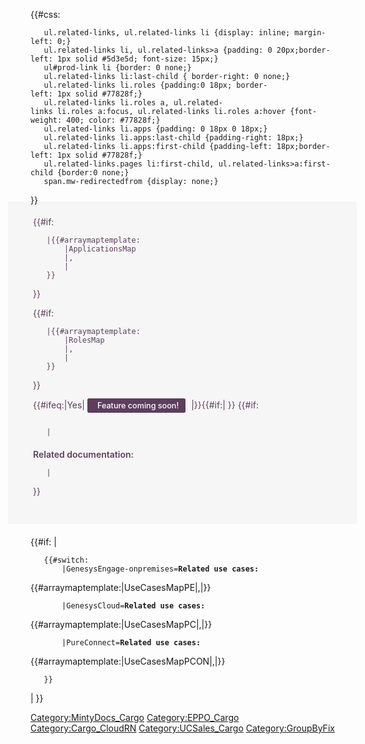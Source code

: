 <onlyinclude>
{{#css: 
	ul.related-links, ul.related-links li {display: inline; margin-left: 0;}
	ul.related-links li, ul.related-links>a {padding: 0 20px;border-left: 1px solid #5d3e5d; font-size: 15px;}
	ul#prod-link li {border: 0 none;}
	ul.related-links li:last-child { border-right: 0 none;}
	ul.related-links li.roles {padding:0 18px; border-left: 1px solid #77828f;}
	ul.related-links li.roles a, ul.related-links li.roles a:focus, ul.related-links li.roles a:hover {font-weight: 400; color: #77828f;}
	ul.related-links li.apps {padding: 0 18px 0 18px;}
	ul.related-links li.apps:last-child {padding-right: 18px;}
	ul.related-links li.apps:first-child {padding-left: 18px;border-left: 1px solid #77828f;}
	ul.related-links.pages li:first-child, ul.related-links>a:first-child {border:0 none;}
	span.mw-redirectedfrom {display: none;}
}}<div class="eppo-head" style="background-color:#f6f6f6; color: #5d3e5d;margin:-20px -18px 20px -36px; padding:20px 20px 30px 40px;">
<div class="col-md-10" id="eppo-links" style="padding:0; margin-top:-10px;min-height:20px;">
<ul class="related-links">
{{#if:{{{Application|}}}
	|{{#arraymaptemplate:{{{Application|}}}
		|ApplicationsMap
		|,
		|
	}}
}}</ul>
<ul class="related-links">
{{#if:{{{Role|}}}
	|{{#arraymaptemplate:{{{Role|}}}
		|RolesMap
		|,
		|
	}}
}}</ul>
</div>
<div class="col-md-2" id="eppo-version" style="padding:0;"></div>
<div class="clearfix"></div>
<div id="eppo-heading" style="margin-bottom: 15px;"></div>
{{#ifeq:{{{ComingSoon|}}}|Yes|
<span style="background-color: #5D3E5D; color: #fff; padding: 3px 10px; border: 1px solid #5D3E5D; border-radius: 3px; font-size: 90%; font-weight: 500;margin-right: 5px;"><i class="glyphicon glyphicon-flag" style="margin-right: 5px;"></i>Feature coming soon!</span>
|}}{{#if:{{{Context|}}}|
<span>{{{Context}}}</span>}}
<!-- An IF to find if any links at all exist. If yes, format accordingly. If no, do nothing. -->
{{#if: 
	{{EPPOQueries
		|PageType={{{PageType|}}}
		|RN={{{RN|}}}
		|ServiceId={{{ServiceId|}}}
		|DepGuideServiceId={{{DepGuideServiceId|}}}
	}}	
	|<div style="margin-top:20px;"><span style="font-weight:600;">Related documentation:</span><ul class="related-links pages">
	{{EPPOQueries
		|PageType={{{PageType|}}}
		|RN={{{RN|}}}
		|ServiceId={{{ServiceId|}}}
		|DepGuideServiceId={{{DepGuideServiceId|}}}
	}}	
	</ul>
	| <!-- do nothing if no links -->
}}
</div>
</div>
<div>
{{#if:{{{UseCase|}}}
|
	{{#switch:{{{Platform|}}}
		|GenesysEngage-onpremises=<span style="font-weight:600; ">Related use cases:</span><ul class="related-links">{{#arraymaptemplate:{{{UseCase|}}}|UseCasesMapPE|,|}}</ul>
		|GenesysCloud=<span style="font-weight:600; ">Related use cases:</span><ul class="related-links">{{#arraymaptemplate:{{{UseCase|}}}|UseCasesMapPC|,|}}</ul>
		|PureConnect=<span style="font-weight:600; ">Related use cases:</span><ul class="related-links">{{#arraymaptemplate:{{{UseCase|}}}|UseCasesMapPCON|,|}}</ul>
	}}
|
}}
</div>
</div>
<!-- Notices--><div id="footer-notice" style="margin: 0 auto;margin-top:20px;display: none;">
{{#cargo_query:
	tables=Article,MintyDocsManual
	|join on=Article._pageNamespace=MintyDocsManual._pageNamespace
	|fields=MintyDocsManual.Notice
	|where=
		Article._pageName="{{FULLPAGENAME}}" 
		AND Article.Manual=MintyDocsManual.Manual
	|named args=yes
	|format=template
	|template=Notices
	|default=
}}
</div></onlyinclude>
<noinclude>[[Category:MintyDocs_Cargo]][[Category:EPPO_Cargo]][[Category:Cargo_CloudRN]][[Category:UCSales_Cargo]]
</noinclude><noinclude>[[Category:GroupByFix]]</noinclude>
